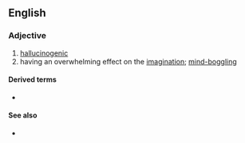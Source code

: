{{also|mindblowing}}

==English==

===Adjective===
{{en-adj|head=[[mind]]-[[blowing]]}}

# [[hallucinogenic]]
# having an overwhelming effect on the [[imagination]]; [[mind-boggling]]

====Derived terms====
* {{l|en|mind-blowingly}}

====See also====
* {{l|en|blow someone's mind}}